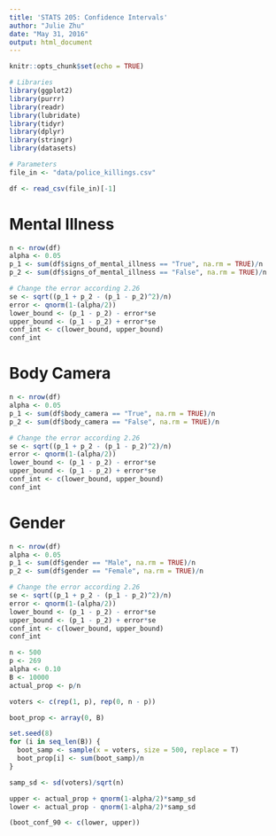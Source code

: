 ```yaml
---
title: 'STATS 205: Confidence Intervals'
author: "Julie Zhu"
date: "May 31, 2016"
output: html_document
---
```


```r
knitr::opts_chunk$set(echo = TRUE)
```

```r
# Libraries
library(ggplot2)
library(purrr)
library(readr)
library(lubridate)
library(tidyr)
library(dplyr)
library(stringr)
library(datasets)

# Parameters
file_in <- "data/police_killings.csv"
```

```r
df <- read_csv(file_in)[-1]
```

# Mental Illness

```r
n <- nrow(df)
alpha <- 0.05
p_1 <- sum(df$signs_of_mental_illness == "True", na.rm = TRUE)/n
p_2 <- sum(df$signs_of_mental_illness == "False", na.rm = TRUE)/n

# Change the error according 2.26
se <- sqrt((p_1 + p_2 - (p_1 - p_2)^2)/n)
error <- qnorm(1-(alpha/2))
lower_bound <- (p_1 - p_2) - error*se
upper_bound <- (p_1 - p_2) + error*se
conf_int <- c(lower_bound, upper_bound)
conf_int
```

# Body Camera

```r
n <- nrow(df)
alpha <- 0.05
p_1 <- sum(df$body_camera == "True", na.rm = TRUE)/n
p_2 <- sum(df$body_camera == "False", na.rm = TRUE)/n

# Change the error according 2.26
se <- sqrt((p_1 + p_2 - (p_1 - p_2)^2)/n)
error <- qnorm(1-(alpha/2))
lower_bound <- (p_1 - p_2) - error*se
upper_bound <- (p_1 - p_2) + error*se
conf_int <- c(lower_bound, upper_bound)
conf_int
```

# Gender

```r
n <- nrow(df)
alpha <- 0.05
p_1 <- sum(df$gender == "Male", na.rm = TRUE)/n
p_2 <- sum(df$gender == "Female", na.rm = TRUE)/n

# Change the error according 2.26
se <- sqrt((p_1 + p_2 - (p_1 - p_2)^2)/n)
error <- qnorm(1-(alpha/2))
lower_bound <- (p_1 - p_2) - error*se
upper_bound <- (p_1 - p_2) + error*se
conf_int <- c(lower_bound, upper_bound)
conf_int
```

```r
n <- 500
p <- 269
alpha <- 0.10
B <- 10000
actual_prop <- p/n

voters <- c(rep(1, p), rep(0, n - p))

boot_prop <- array(0, B)

set.seed(8)
for (i in seq_len(B)) {
  boot_samp <- sample(x = voters, size = 500, replace = T)
  boot_prop[i] <- sum(boot_samp)/n
}

samp_sd <- sd(voters)/sqrt(n)

upper <- actual_prop + qnorm(1-alpha/2)*samp_sd
lower <- actual_prop - qnorm(1-alpha/2)*samp_sd

(boot_conf_90 <- c(lower, upper))
```

